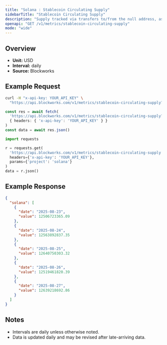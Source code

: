 ```yaml
---
title: "Solana : Stablecoin Circulating Supply"
sidebarTitle: "Stablecoin Circulating Supply"
description: "Supply tracked via transfers to/from the null address, as well as distinct issuance and redemption events for supported stablecoins. Circulating supply remove supply held in bridges, token treasuries, and known mint/burn addresses."
openapi: "GET /v1/metrics/stablecoin-circulating-supply"
mode: "wide"
---
```


## Overview

- **Unit:** USD
- **Interval:** daily
- **Source:** Blockworks

## Example Request

<CodeGroup>

```bash cURL
curl -H "x-api-key: YOUR_API_KEY" \
  "https://api.blockworks.com/v1/metrics/stablecoin-circulating-supply?project=solana"
```

```typescript TypeScript
const res = await fetch(
  'https://api.blockworks.com/v1/metrics/stablecoin-circulating-supply?project=solana',
  { headers: { 'x-api-key': 'YOUR_API_KEY' } }
)
const data = await res.json()
```

```python Python
import requests

r = requests.get(
  'https://api.blockworks.com/v1/metrics/stablecoin-circulating-supply',
  headers={'x-api-key': 'YOUR_API_KEY'},
  params={'project': 'solana'}
)
data = r.json()
```

</CodeGroup>

## Example Response

```json
{
  "solana": [
    {
      "date": "2025-08-23",
      "value": 12506723365.09
    },
    {
      "date": "2025-08-24",
      "value": 12563892837.35
    },
    {
      "date": "2025-08-25",
      "value": 12640750303.32
    },
    {
      "date": "2025-08-26",
      "value": 12519461820.39
    },
    {
      "date": "2025-08-27",
      "value": 12639218692.86
    }
  ]
}
```

## Notes
- Intervals are daily unless otherwise noted.
- Data is updated daily and may be revised after late-arriving data.

